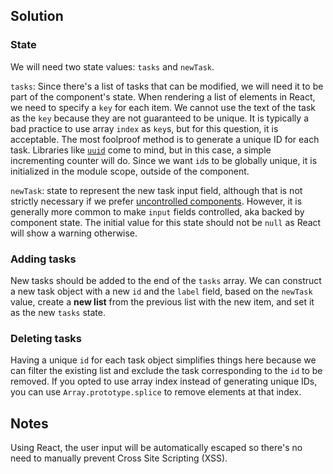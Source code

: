 ## Solution

### State

We will need two state values: `tasks` and `newTask`.

`tasks`: Since there's a list of tasks that can be modified, we will need it to be part of the component's state. When rendering a list of elements in React, we need to specify a `key` for each item. We cannot use the text of the task as the `key` because they are not guaranteed to be unique. It is typically a bad practice to use array `index` as `key`s, but for this question, it is acceptable. The most foolproof method is to generate a unique ID for each task. Libraries like [`uuid`](https://github.com/uuidjs/uuid) come to mind, but in this case, a simple incrementing counter will do. Since we want `id`s to be globally unique, it is initialized in the module scope, outside of the component.

`newTask`: state to represent the new task input field, although that is not strictly necessary if we prefer [uncontrolled components](https://react.dev/learn/sharing-state-between-components#controlled-and-uncontrolled-components). However, it is generally more common to make `input` fields controlled, aka backed by component state. The initial value for this state should not be `null` as React will show a warning otherwise.

### Adding tasks

New tasks should be added to the end of the `tasks` array. We can construct a new task object with a new `id` and the `label` field, based on the `newTask` value, create a **new list** from the previous list with the new item, and set it as the new `tasks` state.

### Deleting tasks

Having a unique `id` for each task object simplifies things here because we can filter the existing list and exclude the task corresponding to the `id` to be removed. If you opted to use array index instead of generating unique IDs, you can use `Array.prototype.splice` to remove elements at that index.

## Notes

Using React, the user input will be automatically escaped so there's no need to manually prevent Cross Site Scripting (XSS).
